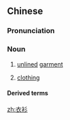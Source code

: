 ==Chinese==
{{zh-forms}}

===Pronunciation===
{{zh-pron
|m=yīshān
|cat=n
}}

===Noun===
{{zh-noun}}

# [[unlined]] [[garment]]
# {{lb|zh|in general}} [[clothing]]

====Derived terms====
{{zh-der|只重衣衫不重人|衣衫不整|衣衫藍褸|衣衫襤褸}}

[[zh:衣衫]]